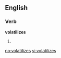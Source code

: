 ==English==

===Verb===
'''volatilizes'''

# {{third-person singular of|[[volatilize]]}}

[[no:volatilizes]]
[[vi:volatilizes]]